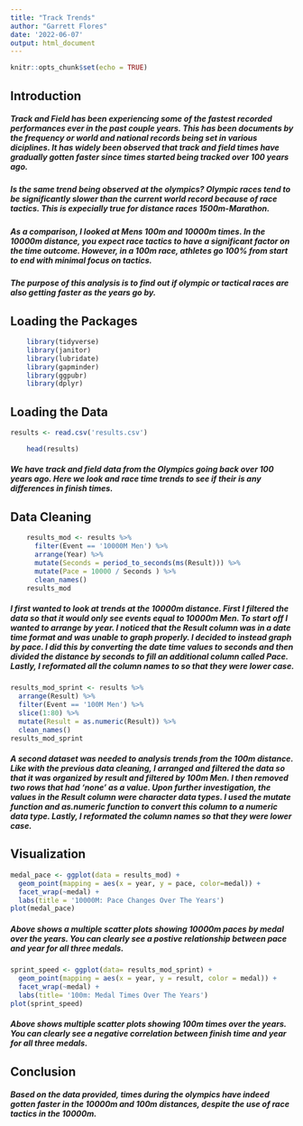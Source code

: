 ---
title: "Track Trends"
author: "Garrett Flores"
date: '2022-06-07'
output: html_document
---

```{r setup, include=FALSE}
knitr::opts_chunk$set(echo = TRUE)
```

## Introduction

##### Track and Field has been experiencing some of the fastest recorded performances ever in the past couple years. This has been documents by the frequency or world and national records being set in various diciplines. It has widely been observed that track and field times have gradually gotten faster since times started being tracked over 100 years ago.

##### Is the same trend being observed at the olympics? Olympic races tend to be significantly slower than the current world record because of race tactics. This is expecially true for distance races 1500m-Marathon.

##### As a comparison, I looked at Mens 100m and 10000m times. In the 10000m distance, you expect race tactics to have a significant factor on the time outcome. However, in a 100m race, athletes go 100% from start to end with minimal focus on tactics.

##### The purpose of this analysis is to find out if olympic or tactical races are also getting faster as the years go by.

## Loading the Packages

```{r}
    library(tidyverse)
    library(janitor)
    library(lubridate)
    library(gapminder)
    library(ggpubr)
    library(dplyr)
```

## Loading the Data

```{r}
results <- read.csv('results.csv')

    head(results)
```

##### We have track and field data from the Olympics going back over 100 years ago. Here we look and race time trends to see if their is any differences in finish times.

## Data Cleaning

```{r}
    results_mod <- results %>% 
      filter(Event == '10000M Men') %>% 
      arrange(Year) %>% 
      mutate(Seconds = period_to_seconds(ms(Result))) %>%
      mutate(Pace = 10000 / Seconds ) %>% 
      clean_names()
    results_mod
```

##### I first wanted to look at trends at the 10000m distance. First I filtered the data so that it would only see events equal to 10000m Men. To start off I wanted to arrange by year. I noticed that the Result column was in a date time format and was unable to graph properly. I decided to instead graph by pace. I did this by converting the date time values to seconds and then divided the distance by seconds to fill an additional column called Pace. Lastly, I reformated all the column names to so that they were lower case.

```{r}
results_mod_sprint <- results %>% 
  arrange(Result) %>% 
  filter(Event == '100M Men') %>% 
  slice(1:80) %>% 
  mutate(Result = as.numeric(Result)) %>% 
  clean_names()
results_mod_sprint

```

##### A second dataset was needed to analysis trends from the 100m distance. Like with the previous data cleaning, I arranged and filtered the data so that it was organized by result and filtered by 100m Men. I then removed two rows that had 'none' as a value. Upon further investigation, the values in the Result column were character data types. I used the mutate function and as.numeric function to convert this column to a numeric data type. Lastly, I reformated the column names so that they were lower case.

## Visualization

```{r, echo=FALSE}
medal_pace <- ggplot(data = results_mod) + 
  geom_point(mapping = aes(x = year, y = pace, color=medal)) +
  facet_wrap(~medal) + 
  labs(title = '10000M: Pace Changes Over The Years')
plot(medal_pace)

```

##### Above shows a multiple scatter plots showing 10000m paces by medal over the years. You can clearly see a postive relationship between pace and year for all three medals.

```{r, echo = FALSE}
sprint_speed <- ggplot(data= results_mod_sprint) +
  geom_point(mapping = aes(x = year, y = result, color = medal)) +
  facet_wrap(~medal) +
  labs(title= '100m: Medal Times Over The Years')
plot(sprint_speed)

```

##### Above shows multiple scatter plots showing 100m times over the years. You can clearly see a negative correlation between finish time and year for all three medals.

## Conclusion

##### Based on the data provided, times during the olympics have indeed gotten faster in the 10000m and 100m distances, despite the use of race tactics in the 10000m.
